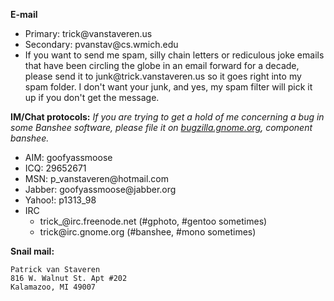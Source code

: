 '''E-mail'''
* Primary: trick@vanstaveren.us
* Secondary: pvanstav@cs.wmich.edu
* If you want to send me spam, silly chain letters or rediculous joke emails that have been circling the globe in an email forward for a decade, please send it to junk@trick.vanstaveren.us so it goes right into my spam folder.  I don't want your junk, and yes, my spam filter will pick it up if you don't get the message.

'''IM/Chat protocols:'''
''If you are trying to get a hold of me concerning a bug in some Banshee software, please file it on [http://bugzilla.gnome.org bugzilla.gnome.org], component banshee.''
* AIM: goofyassmoose
* ICQ: 29652671
* MSN: p_vanstaveren@hotmail.com
* Jabber: goofyassmoose@jabber.org
* Yahoo!: p1313_98
* IRC
** trick_@irc.freenode.net (#gphoto, #gentoo sometimes)
** trick@irc.gnome.org (#banshee, #mono sometimes)


'''Snail mail: '''
 Patrick van Staveren
 816 W. Walnut St. Apt #202
 Kalamazoo, MI 49007